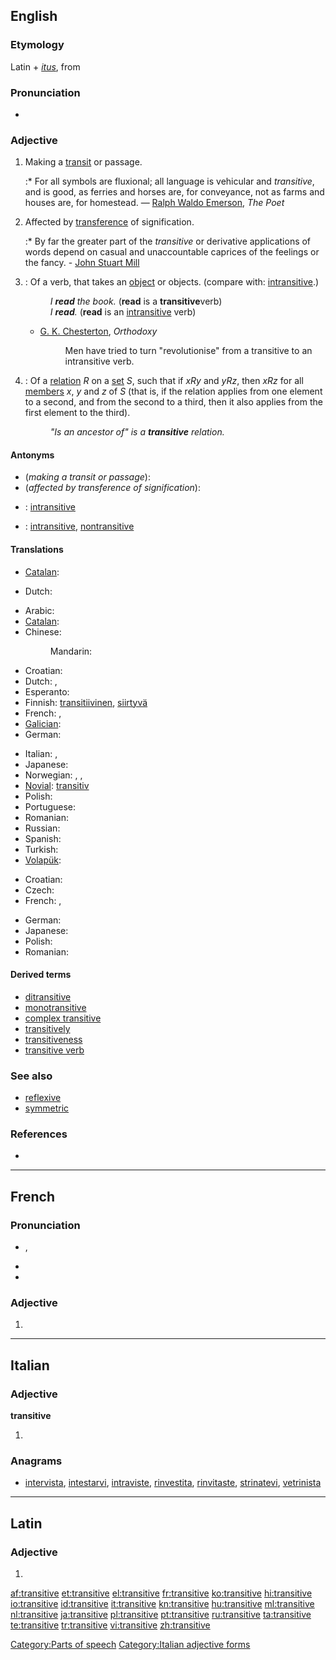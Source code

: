 ==English==

===Etymology===
Latin {{term|trans||across}} + ''[[itus]]'', from {{term|eo||to go}}

===Pronunciation===
* {{audio|en-us-transitive.ogg|Audio (US)}}

===Adjective===
{{en-adj|-}}

# Making a [[transit]] or passage.
#:* For all symbols are fluxional; all language is vehicular and ''transitive'', and is good, as ferries and horses are, for conveyance, not as farms and houses are, for homestead. — [[w:Ralph Waldo Emerson|Ralph Waldo Emerson]], ''The Poet''
# Affected by [[transference]] of signification.
#:* By far the greater part of the ''transitive'' or derivative applications of words depend on casual and unaccountable caprices of the feelings or the fancy. - [[w:John Stuart Mill|John Stuart Mill]]
# {{grammar}}: Of a verb, that takes an [[object]] or objects. (compare with: [[intransitive]].)
#: ''I '''read''' the book.'' ('''read''' is a '''transitive '''verb)
#: ''I '''read'''.'' ('''read''' is an [[intransitive]] verb)
#* [[w:G. K. Chesterton|G. K. Chesterton]], ''Orthodoxy''
#*: Men have tried to turn "revolutionise" from a transitive to an intransitive verb.
# {{set theory}}: Of a [[relation]] ''R'' on a [[set]] ''S'', such that if ''xRy'' and ''yRz'', then ''xRz'' for all [[member]]s ''x'', ''y'' and ''z'' of ''S'' (that is, if the relation applies from one element to a second, and from the second to a third, then it also applies from the first element to the third).
#: ''"Is an ancestor of" is a '''transitive''' relation.''

====Antonyms====
* (''making a transit or passage''):
* (''affected by transference of signification''):
* {{grammar}}: [[intransitive]]
* {{set theory}}: [[intransitive]], [[nontransitive]]<!--meanings might well be slightly different-->

====Translations====
{{trans-top|making a transit or passage}}
* [[Catalan]]: {{t|ca|transitiu}}
{{trans-mid}}
{{trans-bottom}}

{{trans-top|affected by transference of signification}}
* Dutch: {{t-|nl|overdrachtelijk}}
{{trans-mid}}
{{trans-bottom}}

{{trans-top|in grammar: of a verb, that takes an object or objects}}
* Arabic: {{qualifier|indefinite}} {{t|ar|متعد|alt=متعدٍ|tr=muta`addin}}
* [[Catalan]]: {{t|ca|transitiu}}
* Chinese:
*: Mandarin: {{t|cmn|及物|tr=jíwù|sc=Hani}}
* Croatian: {{t-|hr|prijelazan|alt=prijélazan}}
* Dutch: {{t-|nl|overgankelijk}}, {{t-|nl|transitief}}
* Esperanto: {{t-|eo|transitiva|xs=Esperanto}}
* Finnish: [[transitiivinen]], [[siirtyvä]]
* French: {{t+|fr|transitif|m}}, {{t+|fr|transitive|f}}
* [[Galician]]: {{t-|gl|transitivo|xs=Galician}}
* German: {{t+|de|transitiv}}
{{trans-mid}}
* Italian: {{t+|it|transitivo|m}}, {{t+|it|transitiva|f}}
* Japanese: {{t|ja|他動|tr=たどう, tadō}}
* Norwegian: {{t-|no|transitiv|m|f}}, {{t|no|transitivt|n}}, {{t-|no|transitive|p}}
* [[Novial]]: [[transitiv]]
* Polish: {{t-|pl|przechodni}}
* Portuguese: {{t+|pt|transitivo|m}}
* Romanian: {{t-|ro|tranzitiv}}
* Russian: {{t+|ru|переходный|tr=perexódnyj}}
* Spanish: {{t-|es|transitivo|m}}
* Turkish: {{t|tr|geçişli}}
* [[Volapük]]: {{t|vo|loveädik}}
{{trans-bottom}}

{{trans-top|in set theory}}
* Croatian: {{t-|hr|tranzitivan|alt=trȁnzitīvan}}
* Czech: {{t-|cs|tranzitivní|m}}
* French: {{t+|fr|transitif|m}}, {{t+|fr|transitive|f}}
{{trans-mid}}
* German: {{t+|de|transitiv}}
* Japanese: {{t|ja|推移的|tr=すいいてき, suiï-teki|sc=Jpan}}
* Polish: {{t|pl|przechodni|m}}
* Romanian: {{t|ro|tranzitiv}}
{{trans-bottom}}

====Derived terms====
* [[ditransitive]]
* [[monotransitive]]
* [[complex transitive]]
* [[transitively]]
* [[transitiveness]]
* [[transitive verb]]

===See also===
* [[reflexive]]<!--mathematics sense-->
* [[symmetric]]<!--mathematics sense-->

===References===
* {{R:Webster 1913}}

[[Category:Parts of speech]]

----

==French==

===Pronunciation===
* {{IPA|/tʁɑ̃.zi.tiv/|lang=fr}}, {{X-SAMPA|/tRA~.zi.tiv/}}
* {{rhymes|iv|lang=fr}}
* {{homophones|transitives|lang=fr}}

===Adjective===
{{fr-adj-form|f}}

# {{feminine of|transitif|lang=fr}}

----

==Italian==

===Adjective===
'''transitive''' {{p}}

# {{feminine of|transitivo#Adjective|transitivo}}

===Anagrams===
* [[intervista#Italian|intervista]], [[intestarvi#Italian|intestarvi]], [[intraviste#Italian|intraviste]], [[rinvestita#Italian|rinvestita]], [[rinvitaste#Italian|rinvitaste]], [[strinatevi#Italian|strinatevi]], [[vetrinista#Italian|vetrinista]]

[[Category:Italian adjective forms]]

----

==Latin==

===Adjective===
{{la-adj-form|transitīve}}

# {{inflection of|transitivus|transitīvus|voc|m|s|lang=la}}
{{count page|[[Wiktionary:Page count]]}}

[[af:transitive]]
[[et:transitive]]
[[el:transitive]]
[[fr:transitive]]
[[ko:transitive]]
[[hi:transitive]]
[[io:transitive]]
[[id:transitive]]
[[it:transitive]]
[[kn:transitive]]
[[hu:transitive]]
[[ml:transitive]]
[[nl:transitive]]
[[ja:transitive]]
[[pl:transitive]]
[[pt:transitive]]
[[ru:transitive]]
[[ta:transitive]]
[[te:transitive]]
[[tr:transitive]]
[[vi:transitive]]
[[zh:transitive]]